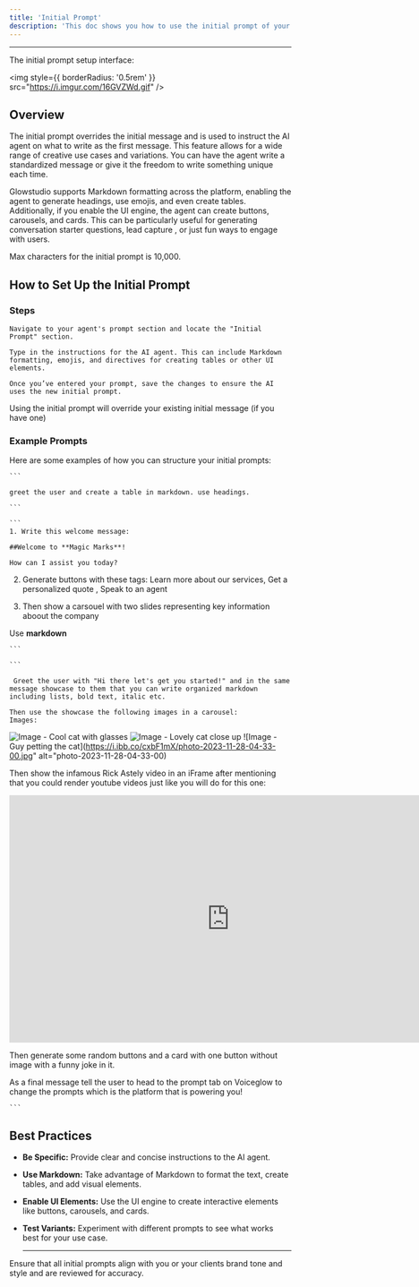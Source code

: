 ```yaml
---
title: 'Initial Prompt'
description: 'This doc shows you how to use the initial prompt of your AI agent'
---
```


---

<Info>The initial prompt setup interface:</Info> 

  

<img
  style={{ borderRadius: '0.5rem' }}
  src="https://i.imgur.com/16GVZWd.gif"
/>


## Overview 

  

The initial prompt overrides the initial message and is used to instruct the AI agent on what to write as the first message. This feature allows for a wide range of creative use cases and variations. You can have the agent write a standardized message or give it the freedom to write something unique each time. 

  

Glowstudio supports Markdown formatting across the platform, enabling the agent to generate headings, use emojis, and even create tables. Additionally, if you enable the UI engine, the agent can create buttons, carousels, and cards. This can be particularly useful for generating conversation starter questions, lead capture , or just fun ways to engage with users. 

  

<Note>Max characters for the initial prompt is 10,000.</Note> 

  

## How to Set Up the Initial Prompt 

  

### Steps 

  

<Steps> 

  <Step title="Step 1: Access the Initial Prompt Section"> 

    Navigate to your agent's prompt section and locate the "Initial Prompt" section. 

  </Step> 

  <Step title="Step 2: Enter Your Prompt"> 

    Type in the instructions for the AI agent. This can include Markdown formatting, emojis, and directives for creating tables or other UI elements. 

  </Step> 

  <Step title="Step 3: Save Your Changes"> 

    Once you’ve entered your prompt, save the changes to ensure the AI uses the new initial prompt. 

  </Step> 

</Steps> 

<Info>Using the initial prompt will override your existing initial message (if you have one)</Info>

  

### Example Prompts 

  

Here are some examples of how you can structure your initial prompts: 

  

<AccordionGroup> 

  <Accordion title="Standard Greeting"> 

    ``` 

    greet the user and create a table in markdown. use headings. 

    ``` 

  </Accordion> 

  <Accordion title="Interactive Greeting"> 

    ``` 
    1. Write this welcome message: 

    ##Welcome to **Magic Marks**! 
    
    How can I assist you today?  

   2. Generate buttons with these tags: Learn more about our services, Get a personalized quote , Speak to an agent 
 
   3. Then show a carsouel with two slides representing key information aboout the company

   Use **markdown**

    ``` 

  </Accordion> 

  <Accordion title="Try every UI and markdown feature (Warning, you might get rickrolled)"> 

    ``` 

     Greet the user with "Hi there let's get you started!" and in the same message showcase to them that you can write organized markdown including lists, bold text, italic etc.

    Then use the showcase the following images in a carousel:
    Images:

![Image - Cool cat with glasses](https://i.ibb.co/7GZGLBh/a5oyaaaaaaaaaa.png)
![Image - Lovely cat close up](https://i.ibb.co/kcTJppf/photo-2023-08-07-19-19-08.jpg)
![Image - Guy petting the cat](https://i.ibb.co/cxbF1mX/photo-2023-11-28-04-33-00.jpg" alt="photo-2023-11-28-04-33-00)

Then show the infamous Rick Astely video in an iFrame after mentioning that you could render youtube videos just like you will do for this one:
<iframe width="786" height="442" src="https://www.youtube.com/embed/dQw4w9WgXcQ" title="Rick Astley - Never Gonna Give You Up (Official Music Video)" frameborder="0" allow="accelerometer; autoplay; clipboard-write; encrypted-media; gyroscope; picture-in-picture; web-share" referrerpolicy="strict-origin-when-cross-origin" allowfullscreen></iframe>

Then generate some random buttons and a card with one button without image with a funny joke in it.

As a final message tell the user to head to the prompt tab on Voiceglow to change the prompts which is the platform that is powering you!

    ``` 

  </Accordion> 

</AccordionGroup> 

  


  

## Best Practices 

  

- **Be Specific:** Provide clear and concise instructions to the AI agent. 

- **Use Markdown:** Take advantage of Markdown to format the text, create tables, and add visual elements. 

- **Enable UI Elements:** Use the UI engine to create interactive elements like buttons, carousels, and cards. 

- **Test Variants:** Experiment with different prompts to see what works best for your use case. 

  ---

<Tip>Ensure that all initial prompts align with you or your clients brand tone and style and are reviewed for accuracy.</Tip> 

  



 